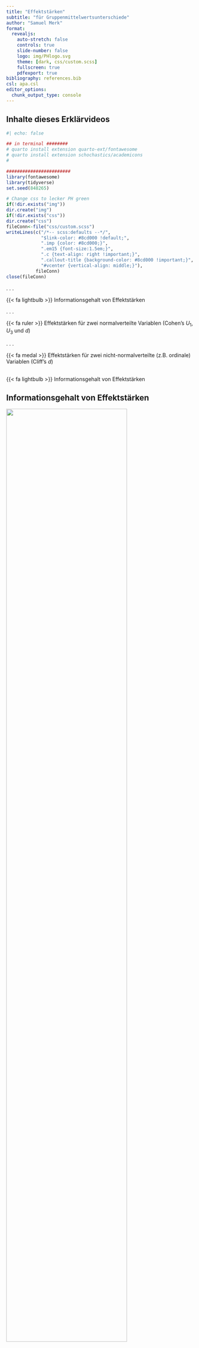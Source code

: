 ```yaml
---
title: "Effektstärken" 
subtitle: "für Gruppenmittelwertsunterschiede"
author: "Samuel Merk"
format: 
  revealjs:
    auto-stretch: false
    controls: true
    slide-number: false
    logo: img/PHlogo.svg
    theme: [dark, css/custom.scss]
    fullscreen: true
    pdfexport: true
bibliography: references.bib
csl: apa.csl
editor_options: 
  chunk_output_type: console
---
```


## Inhalte dieses Erklärvideos {.center .smaller}

```r
#| echo: false

## in terminal ########
# quarto install extension quarto-ext/fontawesome
# quarto install extension schochastics/academicons
#

########################
library(fontawesome)
library(tidyverse)
set.seed(848265)

# Change css to lecker PH green
if(!dir.exists("img"))
dir.create("img")
if(!dir.exists("css"))
dir.create("css")
fileConn<-file("css/custom.scss")
writeLines(c("/*-- scss:defaults --*/",
             "$link-color: #8cd000 !default;",
             ".imp {color: #8cd000;}",
             ".em15 {font-size:1.5em;}",
             ".c {text-align: right !important;}",
             ".callout-title {background-color: #8cd000 !important;}",
             "#vcenter {vertical-align: middle;}"),
           fileConn)
close(fileConn)
```

. . .

[{{< fa lightbulb >}}]{.imp} Informationsgehalt von Effektstärken

. . .  

[{{< fa ruler >}}]{.imp} Effektstärken für zwei normalverteilte Variablen (Cohen's $U_1$, $U_3$ und $d$)

. . .

[{{< fa medal >}}]{.imp} Effektstärken für zwei nicht-normalverteilte (z.B. ordinale) Variablen (Cliff's $d$)


## <!--Informationsgehalt von Effektstärken--> {.center .smaller}
[{{< fa lightbulb >}} Informationsgehalt von Effektstärken]{.em15 .c .imp}


## Informationsgehalt von Effektstärken {.center .smaller}
::: {.r-stack}
![](img/spiegel_wortschatz.png){.fragment fragment-index=1 width="80%" fig-align="center"}

![](img/FAZ_Migrationshintergrund.png){.fragment fragment-index=2 width="68%" fig-align="center"}

![](img/ImaginaryPill.png){.fragment fragment-index=3 width="33%" fig-align="center"}

![](img/welt_problemlösen.png){.fragment fragment-index=4 width="60%" fig-align="center"}
:::

. . .

<center>Artikel aus Spiegel [-@2022a], FAZ [-@2018a], psychologie-lernen.de [-@psychologie-lernen.de2023] und Welt [-@2015a]</center>

## Informationsgehalt von Effektstärken {.center .smaller}
![](img/visOverlap.svg){width=70% fig-align="center"}  

<center>
Zum Informationsgehalt von Mittelwertsdifferenzen.
</center>

## <!--ShinyApp--> {.center}
<iframe id="Uberlappung" src="https://sammerk.shinyapps.io/ShinyApp_Overlap" allowfullscreen="" mozallowfullscreen="" webkitallowfullscreen="" id="iframe_container" frameborder="0" ></iframe>
</center>
<style>
#Uberlappung {height: 670px; width: 1000px; margin-top: 0.0cm; border:0px;}
</style>

## <!--Effektstärken für zwei normalverteilte (z.B. ordinale) Variablen--> {.center}
[{{< fa ruler >}} Effektstärken für zwei normalverteilte Variablen]{style="color:#8cd000; font-size:1.2em;"}

## Cohen's U₁ (% of Non-Overlap){.center .smaller}

```r
#| fig-width: 13
#| fig-height: 3.5
#| fig-format: svg
#| cache: true

library(tidyverse)
library(patchwork)
library(hrbrthemes)
plot1 <-
  ggplot(data.frame(x = c(-3, 3.8)), aes(x)) +
  stat_function(
    geom = "line", 
    fun = dnorm,
    color = "#8cd000"
  ) +
  stat_function(
    geom = "line", 
    fun = dnorm,
    args = list(mean = .8),
    color = "#8cd000"
  ) +
  stat_function(
    geom = "area", 
    fun = dnorm,
    fill = "#8cd00050",
    color="#ffffff00"
  ) +
  stat_function(
    geom = "area", 
    fun = dnorm,
    args = list(mean = .8),
    fill = "#8cd00050",
    color="#ffffff00"
  ) +
  xlim(c(-3, 3.8)) +
  ggtitle("Großer Effekt", bquote("Cohen's" ~U[1]~ "= % of Non-Overlap = .47")) +
  theme_modern_rc() +
  theme(axis.title.y = element_blank(),
        axis.title.x = element_blank(),
        axis.text.y = element_blank(),
        axis.text.x = element_blank())

plot2 <-
  ggplot(data.frame(x = c(-3, 3.5)), aes(x)) +
  stat_function(
    geom = "line", 
    fun = dnorm,
    color = "#8cd000"
  ) +
  stat_function(
    geom = "line", 
    fun = dnorm,
    args = list(mean = .5),
    color = "#8cd000"
  ) +
  stat_function(
    geom = "area", 
    fun = dnorm,
    fill = "#8cd00050",
    color="#ffffff00"
  ) +
  stat_function(
    geom = "area", 
    fun = dnorm,
    args = list(mean = .5),
    fill = "#8cd00050",
    color="#ffffff00"
  ) +
  xlim(c(-3, 3.5)) +
  ggtitle("Moderater Effekt", bquote("Cohen's" ~U[1]~ "= % of Non-Overlap = .33")) +
  theme_modern_rc() +
  theme(axis.title.y = element_blank(),
        axis.title.x = element_blank(),
        axis.text.y = element_blank(),
        axis.text.x = element_blank())


plot3 <-
  ggplot(data.frame(x = c(-3, 3.2)), aes(x)) +
  stat_function(
    geom = "line", 
    fun = dnorm,
    color = "#8cd000"
  ) +
  stat_function(
    geom = "line", 
    fun = dnorm,
    args = list(mean = .2),
    color = "#8cd000"
  ) +
  stat_function(
    geom = "area", 
    fun = dnorm,
    fill = "#8cd00050",
    color="#ffffff00"
  ) +
  stat_function(
    geom = "area", 
    fun = dnorm,
    args = list(mean = .2),
    fill = "#8cd00050",
    color="#ffffff00"
  ) +
  xlim(c(-3, 3.2)) +
  ggtitle("Kleiner Effekt", bquote("Cohen's" ~U[1]~ "= % of Non-Overlap = .15")) +
  theme_modern_rc() +
  theme(axis.title.y = element_blank(),
        axis.title.x = element_blank(),
        axis.text.y = element_blank(),
        axis.text.x = element_blank())


plot1 + plot2 + plot3 +
  plot_layout() &
   theme(plot.background = element_rect(fill = "#1e1e1e",
                                        color = "#1e1e1e")) # 1e1e1e from hrbr
```

::: {.incremental}
* $U_1 =$ Nicht-Überlappung der Häufigkeitsverteilungen
* Voraussetzung: Zwei normalverteile (daher auch intervallskalierte) Variablen
* $U_1$ nimmt Werte zwischen 0 (Nulleffekt) und 1 (maximaler Effekt) an
* Cohen's [-@cohen1988] Benchmarks für kleine, mittlere und große Effekte liegen bei $U_1=.15$, $U_1=.33$ und $U_1=.47$
:::



## Cohen's U₃ (% Over Other Mean){.center .smaller} 

```r
#| fig-width: 13
#| fig-height: 3.5
#| fig-format: svg
#| cache: true

library(tidyverse)
library(patchwork)
library(hrbrthemes)
plot1 <-
  ggplot(data.frame(x = c(-3, 3.8)), aes(x)) +
  stat_function(
    geom = "line", 
    fun = dnorm,
    color = "#8cd000"
  ) +
  stat_function(
    geom = "line", 
    fun = dnorm,
    args = list(mean = .8),
    color = "#8cd000"
  ) +
  stat_function(
    geom = "area", 
    fun = dnorm,
    args = list(mean = .8),
    xlim = c(0, 3.8),
    fill = "#8cd00050",
    color="#ffffff00"
  ) +
  xlim(c(-3, 3.7)) +
  ggtitle("Großer Effekt", bquote("Cohen's" ~U[3]~ "= % Over Other Mean = .79")) +
  theme_modern_rc() +
  theme(axis.title.y = element_blank(),
        axis.title.x = element_blank(),
        axis.text.y = element_blank(),
        axis.text.x = element_blank())

plot2 <-
  ggplot(data.frame(x = c(-3, 3.5)), aes(x)) +
  stat_function(
    geom = "line", 
    fun = dnorm,
    color = "#8cd000"
  ) +
  stat_function(
    geom = "line", 
    fun = dnorm,
    args = list(mean = .5),
    color = "#8cd000"
  ) +
  stat_function(
    geom = "area", 
    fun = dnorm,
    args = list(mean = .5),
    xlim = c(0, 3.5),
    fill = "#8cd00050",
    color="#ffffff00"
  ) +
  xlim(c(-3, 3.5)) +
  ggtitle("Moderater Effekt", bquote("Cohen's" ~U[3]~ "= % Over Other Mean = .69")) +
  theme_modern_rc() +
  theme(axis.title.y = element_blank(),
        axis.title.x = element_blank(),
        axis.text.y = element_blank(),
        axis.text.x = element_blank())


plot3 <-
  ggplot(data.frame(x = c(-3, 3.2)), aes(x)) +
  stat_function(
    geom = "line", 
    fun = dnorm,
    color = "#8cd000"
  ) +
  stat_function(
    geom = "line", 
    fun = dnorm,
    args = list(mean = .2),
    color = "#8cd000"
  ) +
  stat_function(
    geom = "area", 
    fun = dnorm,
    xlim = c(0, 3.2),
    args = list(mean = .2),
    fill = "#8cd00050",
    color="#ffffff00"
  ) +
  xlim(c(-3, 3.2)) +
  ggtitle("Kleiner Effekt", bquote("Cohen's" ~U[3]~ "= % Over Other Mean = .54")) +
  theme_modern_rc() +
  theme(axis.title.y = element_blank(),
        axis.title.x = element_blank(),
        axis.text.y = element_blank(),
        axis.text.x = element_blank())


plot1 + plot2 + plot3 +
  plot_layout() &
   theme(plot.background = element_rect(fill = "#1e1e1e",
                                        color = "#1e1e1e")) # 1e1e1e from hrbr
```

::: {.incremental}
* $U_3 =$ % über dem Mittelwert der anderen Gruppe
* Voraussetzung: Zwei normalverteile (daher auch intervallskalierte) Variablen
* $U_3$ nimmt Werte zwischen 0 (maximale Unterlegenheit) und 1 (maximale Überlegenheit) an; ein Nulleffekt liegt bei $U_3 = 0.5$ vor
* Cohen's Benchmarks für kleine, mittlere und große Effekte liegen bei $U_3=.58$, $U_3=.69$ und $U_3=.79$
:::


## [Cohen's $d$ (Standardized Mean Difference)]{style="font-size:.8em;"}{.center .smaller}

```r
#| cache: true
#| fig-width: 13
#| fig-height: 3.5
#| fig-format: svg

library(tidyverse)
library(patchwork)
library(hrbrthemes)
plot1 <-
  ggplot(data.frame(x = c(-3, 3.8)), aes(x)) +
  stat_function(
    geom = "line", 
    fun = dnorm,
    color = "#8cd000"
  ) +
  stat_function(
    geom = "line", 
    fun = dnorm,
    args = list(mean = .8),
    color = "#8cd000"
  ) +
  # mean gr 1
  geom_segment(aes(
    x = 0,
    y = 0,
    xend = 0,
    yend = dnorm(0)),
    color = "#8cd00030"
  ) +
  # mean gr 2
  geom_segment(aes(
    x = 0.8,
    y = 0,
    xend = 0.8,
    yend = dnorm(0)),
    color = "#8cd00030"
  ) +
  # mean diff
  geom_segment(aes(
    y = .05,
    x = 0,
    yend = .05,
    xend = .8),
    color = "#8cd000",
    linetype = "dotted"
  ) +
  # sd
  geom_segment(aes(
    y = dnorm(1),
    x = .8,
    yend = dnorm(1),
    xend = 1.8),
    color = "#8cd000",
    linetype = "dashed"
  ) +
  xlim(c(-3, 3.7)) +
  ggtitle("Großer Effekt", "Cohen's d = Standardized Mean Difference = .8") +
  theme_modern_rc() +
  theme(axis.title.y = element_blank(),
        axis.title.x = element_blank(),
        axis.text.y = element_blank(),
        axis.text.x = element_blank())

plot2 <-
  ggplot(data.frame(x = c(-3, 3.5)), aes(x)) +
  stat_function(
    geom = "line", 
    fun = dnorm,
    color = "#8cd000"
  ) +
  stat_function(
    geom = "line", 
    fun = dnorm,
    args = list(mean = .5),
    color = "#8cd000"
  ) +
   # mean gr 1
  geom_segment(aes(
    x = 0,
    y = 0,
    xend = 0,
    yend = dnorm(0)),
    color = "#8cd00030"
  ) +
  # mean gr 2
  geom_segment(aes(
    x = 0.5,
    y = 0,
    xend = 0.5,
    yend = dnorm(0)),
    color = "#8cd00030"
  ) +
  # mean diff
  geom_segment(aes(
    y = .05,
    x = 0,
    yend = .05,
    xend = .5),
    color = "#8cd000",
    linetype = "dotted"
  ) +
  # sd
  geom_segment(aes(
    y = dnorm(1),
    x = .5,
    yend = dnorm(1),
    xend = 1.5),
    color = "#8cd000",
    linetype = "dashed"
  ) +
  xlim(c(-3, 3.5)) +
  ggtitle("Moderater Effekt", "Cohen's d = Standardized Mean Difference = .5") +
  theme_modern_rc() +
  theme(axis.title.y = element_blank(),
        axis.title.x = element_blank(),
        axis.text.y = element_blank(),
        axis.text.x = element_blank())


plot3 <-
  ggplot(data.frame(x = c(-3, 3.2)), aes(x)) +
  stat_function(
    geom = "line", 
    fun = dnorm,
    color = "#8cd000"
  ) +
  stat_function(
    geom = "line", 
    fun = dnorm,
    args = list(mean = .2),
    color = "#8cd000"
  ) +
   # mean gr 1
  geom_segment(aes(
    x = 0,
    y = 0,
    xend = 0,
    yend = dnorm(0)),
    color = "#8cd00030"
  ) +
  # mean gr 2
  geom_segment(aes(
    x = 0.2,
    y = 0,
    xend = 0.2,
    yend = dnorm(0)),
    color = "#8cd00030"
  ) +
  # mean diff
  geom_segment(aes(
    y = .05,
    x = 0,
    yend = .05,
    xend = .2),
    color = "#8cd000",
    linetype = "dotted"
  ) +
  # sd
  geom_segment(aes(
    y = dnorm(1),
    x = .2,
    yend = dnorm(1),
    xend = 1.2),
    color = "#8cd000",
    linetype = "dashed"
  ) +
  xlim(c(-3, 3.2)) +
  ggtitle("Kleiner Effekt", "Cohen's d = Standardized Mean Difference = .2") +
  theme_modern_rc() +
  theme(axis.title.y = element_blank(),
        axis.title.x = element_blank(),
        axis.text.y = element_blank(),
        axis.text.x = element_blank())


plot1 + plot2 + plot3 +
  plot_layout() &
   theme(plot.background = element_rect(fill = "#1e1e1e",
                                        color = "#1e1e1e")) # 1e1e1e from hrbr
```

::: {.incremental}
* $d(XY) = \frac{\bar{x}-\bar{y}}{\sqrt{\frac{s_x^2 + s_y^2}{2}}}$ [(Interaktive Visualisierung {{< fa square-up-right >}})](https://www.geogebra.org/m/tGcX62gq){preview-link="true"}
* Cohen's $d$ kann Werte zwischen $-\infty$ und $+\infty$ annehmen. Je weiter $d$ von 0 entfernt ist, desto stärker ist der Effekt; $d = 0$ entspricht dem Nulleffekt 
* Cohen's Benchmarks für kleine, mittlere und große Effekte liegen bei $d=.2$, $d=.5$ und $d=.8$
:::

## Visual Guessing U₁, U₃, & Cohen's d {.center}
<iframe id="guessingd" src="https://sammerk.shinyapps.io/Visual_Guessing_d_U3_U1" allowfullscreen="" mozallowfullscreen="" webkitallowfullscreen="" id="iframe_container" frameborder="0" ></iframe>
</center>
<style>
#guessingd {height: 500px; width: 900px; margin-top: 0.0cm; border:0px;}
</style>




## <!--Effektstärken für zwei nicht-normalverteilte (z.B. ordinale) Variablen--> {.center}
[{{< fa medal >}} Effektstärken für zwei nicht-normalverteilte (z.B. ordinale) Variablen]{style="color:#8cd000; font-size:.87em;"}



## Cliff's $d$ (Rangbiseriale Korrelation) {.smaller .center}
:::: {.columns}

::: {.column #vcenter width='50%'}

Die Grundidee von Cliff's d ist, jeden Punkt einer Gruppe $x_i$ mit jedem Punkt der anderen Gruppe $y_i$ zu vergleichen und zu entscheiden, ob $\color{#d77d00}{x_i < y_i}$, $x_i = y_i$ oder $\color{#8cd000}{x_i > y_i}$ gilt.

:::

::: {.column width='50%'}
```r
#| fig-width: 3
#| fig-height: 4
#| out-width: 80%
#| fig-align: center
library(hrbrthemes)

tibble(Placebo = c(1, 2, 2, 3) + 1,
         Control = c(3, 4, 4, 5)) |>
  gather(Gruppe, Nervosität) |>
  ggplot(aes(x = Gruppe, Nervosität)) +
  geom_dotplot(
    color = "#ffffff",
    fill = "#ffffff",
    binaxis = "y",
    stackdir = "center"
  ) +
  geom_segment(aes(
    x = 1,
    y = 3,
    xend = 2,
    yend = 4
  ), color = "#d77d0050") +
  geom_segment(aes(
    x = 1,
    y = 3,
    xend = 2,
    yend = 2
  ), color = "#8cd00050") +
  geom_dotplot(
    color = "#ffffff",
    fill = "#ffffff",
    binaxis = "y",
    stackdir = "center"
  ) +
  ggtitle("Illustration Cliff's d") +
  theme_modern_rc()


```

:::

::::

## Cliff's $d$ (Rangbiseriale Korrelation) {.smaller .center }

:::: {.columns}

::: {.column width='70%'}
::: {.fragment}
$$\text{Cliff's } d = \frac{\#\text{Abwärtsvergl.} - \#\text{Aufwärtsvergl.}}{\#\text{Alle Vergl.}}$$

$$= \frac{\color{#8cd000}{\#(x_i > y_i)} - \color{#d77d00}{\#(x_i < y_i)}}{\#X \cdot \#Y}$$

$$= \frac{\color{#8cd000}{11} - \color{#d77d00}{1}}{16}$$
$$= .625$$ 

:::
:::

::: {.column width='30%'}

```r
#| fig-width: 3
#| fig-height: 4
#| out-width: 99%
#| fig-align: center
library(hrbrthemes)

tibble(Placebo = c(1, 2, 2, 3) + 1,
         Control = c(3, 4, 4, 5)) |>
  gather(Gruppe, Nervosität) |>
  ggplot(aes(x = Gruppe, Nervosität)) +
  geom_dotplot(
    color = "#ffffff",
    fill = "#ffffff",
    binaxis = "y",
    stackdir = "center"
  ) +
  geom_segment(aes(
    x = 1,
    y = 3,
    xend = 2,
    yend = 4
  ), color = "#d77d0050") +
  geom_segment(aes(
    x = 1,
    y = 3,
    xend = 2,
    yend = 2
  ), color = "#8cd00050") +
  geom_segment(aes(
    x = 1.05,
    y = 4,
    xend = 2,
    yend = 2
  ), color = "#8cd00050") +
    geom_segment(aes(
    x = .95,
    y = 4,
    xend = 2,
    yend = 2
  ), color = "#8cd00050") +
  geom_segment(aes(
    x = 1.05,
    y = 4,
    xend = 1.95,
    yend = 3
  ), color = "#8cd00050") +
    geom_segment(aes(
    x = .95,
    y = 4,
    xend = 1.95,
    yend = 3
  ), color = "#8cd00050") +
  geom_segment(aes(
    x = 1.05,
    y = 4,
    xend = 2.05,
    yend = 3
  ), color = "#8cd00050") +
    geom_segment(aes(
    x = .95,
    y = 4,
    xend = 2.05,
    yend = 3
  ), color = "#8cd00050") +
  geom_segment(aes(
    x = 1,
    y = 5,
    xend = 2,
    yend = 4
  ), color = "#8cd00050") +
  geom_segment(aes(
    x = 1,
    y = 5,
    xend = 1.95,
    yend = 3
  ), color = "#8cd00050") +
    geom_segment(aes(
    x = 1,
    y = 5,
    xend = 2.05,
    yend = 3
  ), color = "#8cd00050") +
    geom_segment(aes(
    x = 1,
    y = 5,
    xend = 2,
    yend = 2
  ), color = "#8cd00050") +
  geom_dotplot(
    color = "#ffffff",
    fill = "#ffffff",
    binaxis = "y",
    stackdir = "center"
  ) +
  ggtitle("Illustration Cliff's d") +
  theme_modern_rc()


```

:::

::::

## Benchmarks Cliff's d {.smaller}
```r
#| label: vis_cliff_function
#| fig-width: 13
#| fig-height: 4.5
#| fig-format: svg

library(bayestestR)
library(patchwork)
vis_cliff <- function(plot_raw, rnd, alpha, color) {
data_rawplot <- 
  layer_data(plot_raw)

data_expanded <- 
  expand_grid(ylinks = data_rawplot |> filter(round(x, 0) == 1) |> pull(y),
              yrechts = data_rawplot |> filter(round(x, 0) == 2) |> pull(y)) |> 
  gather(ort_y, y) |> 
  left_join(data_rawplot |> dplyr::select(y, x))

data_to_add <- 
  tibble(ylinks = data_expanded |> filter(ort_y == "ylinks") |> pull(y),
         xlinks = data_expanded |> filter(ort_y == "ylinks") |> pull(x),
         yrechts = data_expanded |> filter(ort_y == "yrechts") |> pull(y),
         xrechts = data_expanded |> filter(ort_y == "yrechts") |> pull(x)) |> 
  mutate(Vergleich = ifelse(round(ylinks, rnd) < round(yrechts, rnd), "aufwärts", 
                            ifelse(round(ylinks, rnd) > round(yrechts, rnd), "abwärts", "gleich"))) |> 
  # order rows randomly
  sample_frac(1)
ggplot() +
  geom_segment(
    data = data_to_add,
    aes(
      x = xlinks,
      y = ylinks,
      xend = xrechts,
      yend = yrechts,
      color = Vergleich
    ),
    alpha = alpha
  ) +
  geom_point(data = data_rawplot, aes(x,y),
             color = color) +
  theme_modern_rc() +
  scale_color_manual(values = c("#8cd000", "#d77d00", "#ffffff"),
                     guide = guide_legend(override.aes = list(size = 3,
                                                                    alpha = 1))
                     )

}


set.seed(2505)
data1 <- 
  tibble(Control = c(1:5, 
                     round(distribution_beta(22, 3.21, 2)/2, digits = 1)*10),
         Placebo = c(1:5, 
                     round(distribution_beta(22, 2, 3.21)/2, digits = 1)*10)) |> 
           gather(Bedingung, Nervosität)

plot1 <- 
  ggplot(data1,
         aes(Bedingung, Nervosität)) +
  geom_jitter(color = "#8cd000",
              width = .08,
              height = .2)
plot1 <- 
  vis_cliff(plot1, 0, .1, "#ffffff")   +
  ggtitle("Großer Effekt", 
          "Cliff's d = Rangbiseriale Korrelation = .43") +
    ylab("Nervosität") +
    xlab("Bedingung") +
    scale_x_continuous(breaks = c(1,2),
                       label = c("Control","Placebo"),
                       limits = c(.75, 2.25)) +
    ylim(c(.5,5.5)) +
    theme(panel.grid.minor = element_blank(),
          plot.margin = margin(.2, .2, .2, .2, "cm"))
  


data2 <- 
  tibble(Control = c(1:5, 
                     round(distribution_beta(22, 2.6, 2)/2, digits = 1)*10),
         Placebo = c(1:5, 
                     round(distribution_beta(22, 2, 2.6)/2, digits = 1)*10)) |> 
           gather(Bedingung, Nervosität)

plot2 <- 
  ggplot(data2,
         aes(Bedingung, Nervosität)) +
  geom_jitter(color = "#8cd000",
              width = .08,
              height = .2)
plot2 <- 
  vis_cliff(plot2, 0, .1, "#ffffff")   +
  ggtitle("Moderater Effekt", 
          "Cliff's d = Rangbiseriale Korrelation = .28") +
    ylab("Nervosität") +
    xlab("Bedingung") +
    scale_x_continuous(breaks = c(1,2),
                       label = c("Control","Placebo"),
                       limits = c(.75, 2.25)) +
    ylim(c(.5,5.5)) +
    theme(panel.grid.minor = element_blank(),
          plot.margin = margin(.2, .2, .2, .2, "cm"))


data3 <- 
  tibble(Control = c(1:5, 
                     round(distribution_beta(22, 2.3, 2)/2, digits = 1)*10),
         Placebo = c(1:5, 
                     round(distribution_beta(22, 2, 2.3)/2, digits = 1)*10)) |> 
           gather(Bedingung, Nervosität)

plot3 <- 
  ggplot(data3,
         aes(Bedingung, Nervosität)) +
  geom_jitter(color = "#8cd000",
              width = .08,
              height = .2)
plot3 <- 
  vis_cliff(plot3, 0, .1, "#ffffff")   +
  ggtitle("Kleiner Effekt", 
          "Cliff's d = Rangbiseriale Korrelation = .11") +
    ylab("Nervosität") +
    xlab("Bedingung") +
    scale_x_continuous(breaks = c(1,2),
                       label = c("Control","Placebo"),
                       limits = c(.75, 2.25)) +
    ylim(c(.5,5.5)) +
    theme(panel.grid.minor = element_blank(),
          plot.margin = margin(.2, .2, .2, .2, "cm"))


plot1 + plot2 + plot3 +
  plot_layout() &
  theme(plot.background =
          element_rect(fill = "#1e1e1e",
                       color = "#1e1e1e")) # 1e1e1e from hrbr
  
```

::: {.incremental}
* Voraussetzung: Zwei mindestens ordinalverteile Variablen
* Cliff's $d(X, Y)$ nimmt Werte zwischen -1 (maximale Unterlegenheit von X) und 1 (maximale Überlegenheit von X) an; ein Nulleffekt liegt bei $d = 0$ vor
* Cohen's Benchmarks für kleine, mittlere und große Effekte liegen bei $d=.11$, $d=.28$ und $d=.43$
:::


## Benchmarks Übersicht {.center}
```r
tibble(Effektstärke = c("U₁", "U₃", "Cohen's d", "Cliff's d"),
       `klein` = c(.14, .58, .2, .11),
       `moderat` = c(.33, .69, .5, .28),
       `groß` = c(.47, .78, .8, .43)) |> 
  knitr::kable()
```


## Visual Guessing Cliff's d {.center}
<iframe id="guessingCliffsd" src="https://sammerk.shinyapps.io/Visual_Guessing_Cliffs_d" allowfullscreen="" mozallowfullscreen="" webkitallowfullscreen="" id="iframe_container" frameborder="0" ></iframe>
</center>
<style>
#guessingCliffsd {height: 500px; width: 900px; margin-top: 0.0cm; border:0px;}
</style>


## Literatur
<style>
div.callout {border-left-color: #8cd000 !important;
</style>